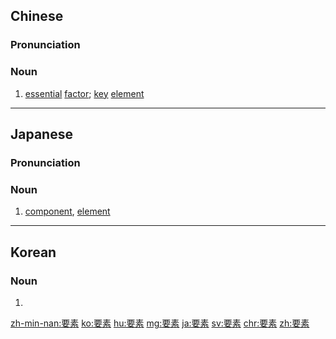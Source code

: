 ==Chinese==
{{zh-forms}}

===Pronunciation===
{{zh-pron
|m=yàosù
|c=jiu3 sou3
|mn=iàu-sò͘
|cat=n
}}

===Noun===
{{zh-noun}}

# [[essential]] [[factor]]; [[key]] [[element]]

----

==Japanese==
{{wikipedia|lang=ja}}
{{ja-kanjitab|よう|そ|yomi=o}}

===Pronunciation===
{{ja-pron|ようそ|y=o}}

===Noun===
{{ja-noun|ようそ|hhira=えうそ}}

# [[component]], [[element]]

----

==Korean==
{{ko-hanjatab}}

===Noun===
{{ko-noun|hangeul=요소}}

# {{hanja form of|요소|[[factor]]; [[element]]}}

[[zh-min-nan:要素]]
[[ko:要素]]
[[hu:要素]]
[[mg:要素]]
[[ja:要素]]
[[sv:要素]]
[[chr:要素]]
[[zh:要素]]
